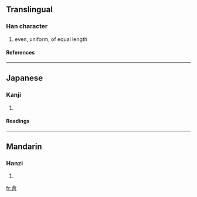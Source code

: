 {{see|齊}}

==Translingual==
===Han character===
{{Han char|rn=67|rad=文|as=04|sn=8|four=|canj=卜大尸中 (YKSL)}}
# even, uniform, of equal length
====References====
{{Han ref|kx=0477.011|dkj=13454|dj=0834.050|hdz=32170.040|uh=6589|ud=25993}}
----
==Japanese==
===Kanji===
{{ja-kanji|grade=|rs=文04}}
# {{defn|Japanese}} 
====Readings====
{{ja-readings|on=[[せい]] (sei), [[さい]] (sai), [[ざい]] (zai)|kun=[[そろう]] (sorou), [[ひとしい]] (hitoshii), [[ひとしく]] (hitoshiku)}}
----
==Mandarin==
===Hanzi===
{{cmn-hanzi|pin=[[qí]] (qi2)|wg=ch'i<sup>2</sup>}}
# {{defn|Mandarin}}

[[fr:斉]]